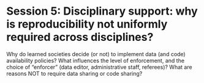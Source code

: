 # Session 5: Disciplinary support: why is reproducibility not uniformly required across disciplines?

Why do learned societies decide (or not) to implement data (and code) availability policies? What influences the level of enforcement, and the choice of "enforcer" (data editor, administrative staff, referees)? What are reasons NOT to require data sharing or code sharing?